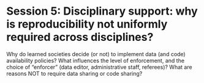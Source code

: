 # Session 5: Disciplinary support: why is reproducibility not uniformly required across disciplines?

Why do learned societies decide (or not) to implement data (and code) availability policies? What influences the level of enforcement, and the choice of "enforcer" (data editor, administrative staff, referees)? What are reasons NOT to require data sharing or code sharing?